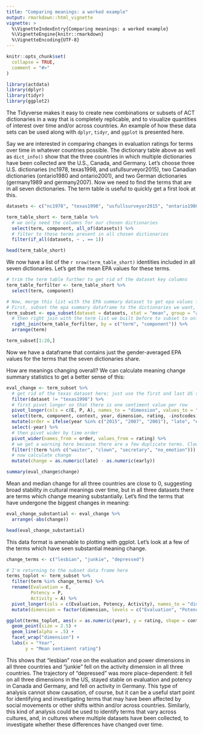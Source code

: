 ```yaml
---
title: "Comparing meanings: a worked example"
output: rmarkdown::html_vignette
vignette: >
  %\VignetteIndexEntry{Comparing meanings: a worked example}
  %\VignetteEngine{knitr::rmarkdown}
  %\VignetteEncoding{UTF-8}
---
```


```r
knitr::opts_chunk$set(
  collapse = TRUE,
  comment = "#>"
)
```

```r
library(actdata)
library(dplyr)
library(tidyr)
library(ggplot2)
```

The Tidyverse makes it easy to create new combinations or subsets of ACT dictionaries in a way that is completely replicable, and to visualize quantities of interest over time and/or across countries. An example of how these data sets can be used along with `dplyr`, `tidyr`, and `ggplot` is presented here.

Say we are interested in comparing changes in evaluation ratings for terms over time in whatever countries possible. The dictionary table above as well as `dict_info()` show that the three countries in which multiple dictionaries have been collected are the U.S., Canada, and Germany. Let's choose three U.S. dictionaries (nc1978, texas1998, and usfullsurveyor2015), two Canadian dictionaries (ontario1980 and ontario2001), and two German dictionaries (germany1989 and germany2007). Now we need to find the terms that are in all seven dictionaries. The term table is useful to quickly get a first look at this.

```r
datasets <- c("nc1978", "texas1998", "usfullsurveyor2015", "ontario1980", "ontario2001", "germany1989", "germany2007")

term_table_short <- term_table %>% 
  # we only need the columns for our chosen dictionaries
  select(term, component, all_of(datasets)) %>% 
  # filter to those terms present in all chosen dictionaries
  filter(if_all(datasets, ~ . == 1))

head(term_table_short)
```

We now have a list of the `r nrow(term_table_short)` identities included in all seven dictionaries. Let's get the mean EPA values for these terms.

```r
# trim the term table further to get rid of the dataset key columns
term_table_forfilter <- term_table_short %>% 
  select(term, component)

# Now, merge this list with the EPA summary dataset to get epa values for the countries and years we are interested in.
# First, subset the epa summary dataframe to the dictionaries we want, to only include means, and to only include gender averaged values.
term_subset <- epa_subset(dataset = datasets, stat = "mean", group = "all") %>% 
  # then right join with the term list we built before to subset to only the terms we are interested in. 
  right_join(term_table_forfilter, by = c("term", "component")) %>% 
  arrange(term)

term_subset[1:20,]
```

Now we have a dataframe that contains just the gender-averaged EPA values for the terms that the seven dictionaries share. 

How are meanings changing overall? We can calculate meaning change summary statistics to get a better sense of this:

```r
eval_change <- term_subset %>% 
  # get rid of the texas dataset here; just use the first and last US sets for a change calculation. Drop institution codes too, we won't use them here.
  filter(dataset != "texas1998") %>% 
  # first pivot longer so that there is one sentiment value per row
  pivot_longer(cols = c(E, P, A), names_to = "dimension", values_to = "rating") %>% 
  select(term, component, context, year, dimension, rating, -instcodes) %>%
  mutate(order = ifelse(year %in% c("2015", "2007", "2001"), "late", "early")) %>% 
  select(-year) %>% 
  # then pivot wider by time order
  pivot_wider(names_from = order, values_from = rating) %>% 
  # we get a warning here because there are a few duplicate terms. Clown, secretary, and waiter are all included more than once in the nc1978 data set. This is something to watch for; there are a handful of duplicates in other data sets as well. These are in the original raw data files and they have been left as is in this package. Here, I remove these terms. I also remove "no_emotion" here.
  filter(!(term %in% c("waiter", "clown", "secretary", "no_emotion"))) %>% 
  # now calculate change
  mutate(change = as.numeric(late) - as.numeric(early)) 

summary(eval_change$change)
```

Mean and median change for all three countries are close to 0, suggesting broad stability in cultural meanings over time, but in all three datasets there are terms which change meaning substantially. Let's find the terms that have undergone the biggest changes in meaning:

```r
eval_change_substantial <- eval_change %>% 
  arrange(-abs(change))

head(eval_change_substantial)
```

This data format is amenable to plotting with ggplot. Let's look at a few of the terms which have seen substantial meaning change. 

```r
change_terms <- c("lesbian", "junkie", "depressed")

# I'm returning to the subset data frame here
terms_toplot <- term_subset %>% 
  filter(term %in% change_terms) %>% 
  rename(Evaluation = E, 
         Potency = P,
         Activity = A) %>% 
  pivot_longer(cols = c(Evaluation, Potency, Activity), names_to = "dimension", values_to = "rating") %>% 
  mutate(dimension = factor(dimension, levels = c("Evaluation", "Potency", "Activity")))

ggplot(terms_toplot, aes(x = as.numeric(year), y = rating, shape = context, color = term)) +
  geom_point(size = 2.5) +
  geom_line(alpha = .5) + 
  facet_wrap("dimension") + 
  labs(x = "Year",
       y = "Mean sentiment rating")
```

This shows that "lesbian"  rose on the evaluation and power dimensions in all three countries and "junkie" fell on the activity dimension in all three countries. The trajectory of "depressed" was more place-dependent: it fell on all three dimensions in the US, stayed stable on evaluation and potency in Canada and Germany, and fell on activity in Germany. This type of analysis cannot show causation, of course, but it can be a useful start point for identifying and investigating terms that may have been affected by social movements or other shifts within and/or across countries. Similarly, this kind of analysis could be used to identify terms that vary across cultures, and, in cultures where multiple datasets have been collected, to investigate whether these differences have changed over time.
